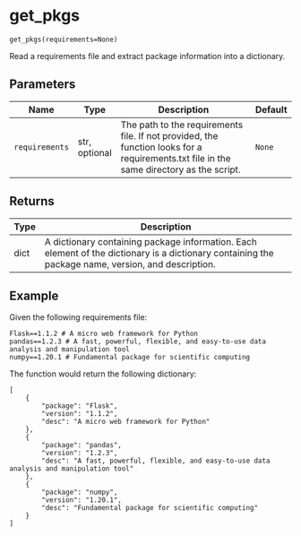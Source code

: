 # get_pkgs { #pkg.get_pkgs }

`get_pkgs(requirements=None)`

Read a requirements file and extract package information into a dictionary.

## Parameters

| Name           | Type          | Description                                                                                                                             | Default   |
|----------------|---------------|-----------------------------------------------------------------------------------------------------------------------------------------|-----------|
| `requirements` | str, optional | The path to the requirements file. If not provided, the function looks for a requirements.txt file in the same directory as the script. | `None`    |

## Returns

| Type   | Description                                                                                                                                        |
|--------|----------------------------------------------------------------------------------------------------------------------------------------------------|
| dict   | A dictionary containing package information. Each element of the dictionary is a dictionary containing the package name, version, and description. |

## Example

Given the following requirements file:
```
Flask==1.1.2 # A micro web framework for Python
pandas==1.2.3 # A fast, powerful, flexible, and easy-to-use data analysis and manipulation tool
numpy==1.20.1 # Fundamental package for scientific computing
```
The function would return the following dictionary:
```
[
    {
        "package": "Flask",
        "version": "1.1.2",
        "desc": "A micro web framework for Python"
    },
    {
        "package": "pandas",
        "version": "1.2.3",
        "desc": "A fast, powerful, flexible, and easy-to-use data analysis and manipulation tool"
    },
    {
        "package": "numpy",
        "version": "1.20.1",
        "desc": "Fundamental package for scientific computing"
    }
]
```